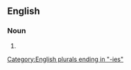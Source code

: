 ==English==

===Noun===
{{head|en|noun plural form}}

# {{plural of|actuality|lang=en}}

[[Category:English plurals ending in "-ies"]]